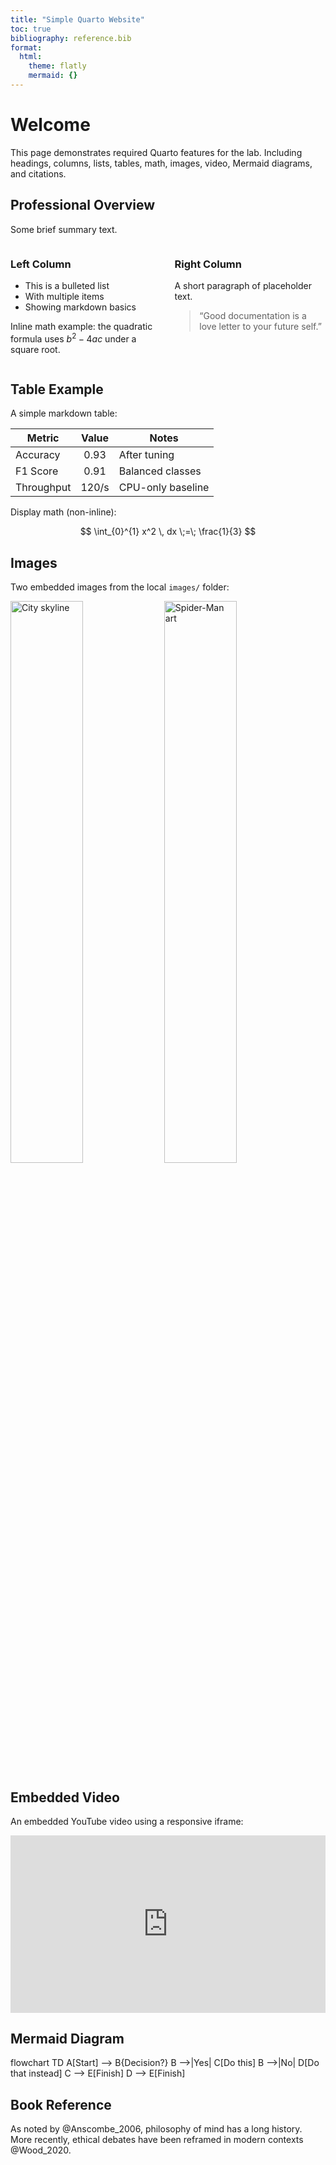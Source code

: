 ```yaml
---
title: "Simple Quarto Website"
toc: true
bibliography: reference.bib
format:
  html:
    theme: flatly
    mermaid: {}
---
```


# Welcome

This page demonstrates required Quarto features for the lab. Including headings, columns, lists, tables, math, images, video, Mermaid diagrams, and citations.

## Professional Overview

Some brief summary text. 

::: { .columns }
::: { .column width="50%" }
### Left Column

- This is a bulleted list
- With multiple items
- Showing markdown basics

Inline math example: the quadratic formula uses $b^2 - 4ac$ under a square root.
:::
::: { .column width="50%" }
### Right Column

A short paragraph of placeholder text. 

> “Good documentation is a love letter to your future self.”

:::
:::

## Table Example

A simple markdown table:

| Metric       | Value | Notes              |
|--------------|:-----:|--------------------|
| Accuracy     | 0.93  | After tuning       |
| F1 Score     | 0.91  | Balanced classes   |
| Throughput   | 120/s | CPU-only baseline  |

Display math (non-inline):

$$
\int_{0}^{1} x^2 \, dx \;=\; \frac{1}{3}
$$

## Images

Two embedded images from the local `images/` folder:

![City skyline](images/city.jpeg){width=48%}
![Spider-Man art](images/spidey.jpeg){width=48%}

## Embedded Video

An embedded YouTube video using a responsive iframe:

<div style="position:relative;padding-bottom:56.25%;height:0;overflow:hidden;">
  <iframe src="https://www.youtube.com/embed/ejFccNmL15g"
          title="YouTube video"
          frameborder="0"
          allow="accelerometer; autoplay; clipboard-write; encrypted-media; gyroscope; picture-in-picture; web-share"
          allowfullscreen
          style="position:absolute;top:0;left:0;width:100%;height:100%;">
  </iframe>
</div>

## Mermaid Diagram

::: {.mermaid}
flowchart TD
  A[Start] --> B{Decision?}
  B -->|Yes| C[Do this]
  B -->|No| D[Do that instead]
  C --> E[Finish]
  D --> E[Finish]
:::

## Book Reference
As noted by @Anscombe_2006, philosophy of mind has a long history.  
More recently, ethical debates have been reframed in modern contexts @Wood_2020.
